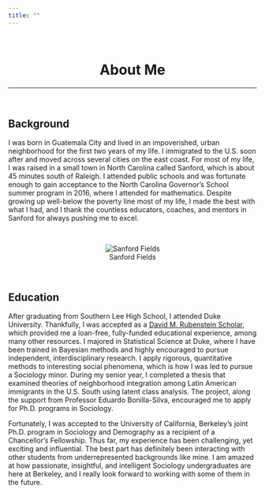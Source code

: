 ```yaml
---
title: ""
---
```


<br>

<center>
# About Me
</center>

***

<br>

## Background

I was born in Guatemala City and lived in an impoverished, urban neighborhood for the first two years of my life. I immigrated to the U.S. soon after and moved across several cities on the east coast. For most of my life, I was raised in a small town in North Carolina called Sanford, which is about 45 minutes south of Raleigh. I attended public schools and was fortunate enough to gain acceptance to the North Carolina Governor's School summer program in 2016, where I attended for mathematics. Despite growing up well-below the poverty line most of my life, I made the best with what I had, and I thank the countless educators, coaches, and mentors in Sanford for always pushing me to excel.

<br>
 
<center>
![Sanford Fields](aboutme1.jpg)
</center>
 
<br>

## Education

After graduating from Southern Lee High School, I attended Duke University. Thankfully, I was accepted as a [David M. Rubenstein Scholar](https://rubensteinscholars.duke.edu/), which provided me a loan-free, fully-funded educational experience, among many other resources. I majored in Statistical Science at Duke, where I have been trained in Bayesian methods and highly encouraged to pursue independent, interdisciplinary research. I apply rigorous, quantitative methods to interesting social phenomena, which is how I was led to pursue a Sociology minor. During my senior year, I completed a thesis that examined theories of neighborhood integration among Latin American immigrants in the U.S. South using latent class analysis. The project, along the support from Professor Eduardo Bonilla-Silva, encouraged me to apply for Ph.D. programs in Sociology.

Fortunately, I was accepted to the University of California, Berkeley's joint Ph.D. program in Sociology and Demography as a recipient of a Chancellor's Fellowship. Thus far, my experience has been challenging, yet exciting and influential. The best part has definitely been interacting with other students from underrepresented backgrounds like mine. I am amazed at how passionate, insightful, and intelligent Sociology undergraduates are here at Berkeley, and I really look forward to working with some of them in the future.

<br>